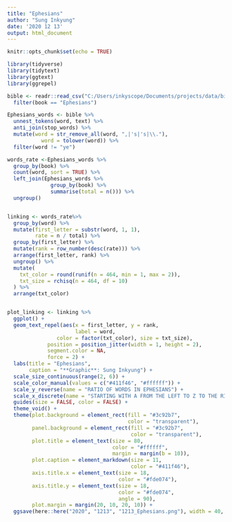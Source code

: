 ```yaml
---
title: "Ephesians"
author: "Sung Inkyung"
date: '2020 12 13'
output: html_document
---
```


```r
knitr::opts_chunk$set(echo = TRUE)
```

```r
library(tidyverse)
library(tidytext)
library(ggtext)
library(ggrepel)
```


```r
bible <- readr::read_csv("C:/Users/inkyscope/Documents/projects/data/bible_kjv_new.csv") %>% 
  filter(book == "Ephesians")

Ephesians_words <- bible %>% 
  unnest_tokens(word, text) %>% 
  anti_join(stop_words) %>% 
  mutate(word = str_remove_all(word, ",|'s|'s|\\."),
           word = tolower(word)) %>% 
  filter(word != "ye")
```

```r
words_rate <-Ephesians_words %>% 
  group_by(book) %>% 
  count(word, sort = TRUE) %>% 
  left_join(Ephesians_words %>% 
              group_by(book) %>% 
              summarise(total = n())) %>% 
  ungroup()


linking <- words_rate%>%
  group_by(word) %>% 
  mutate(first_letter = substr(word, 1, 1),
         rate = n / total) %>% 
  group_by(first_letter) %>% 
  mutate(rank = row_number(desc(rate))) %>% 
  arrange(first_letter, rank) %>% 
  ungroup() %>% 
  mutate(
    txt_color = round(runif(n = 464, min = 1, max = 2)),
    txt_size = rchisq(n = 464, df = 10)
  ) %>% 
  arrange(txt_color)


plot_linking <- linking %>% 
  ggplot() + 
  geom_text_repel(aes(x = first_letter, y = rank, 
                      label = word,
                color = factor(txt_color), size = txt_size),
             position = position_jitter(width = 1, height = 2),
             segment.color = NA,
             force = 2) +
  labs(title = "Ephesians",
       caption = "**Graphic**: Sung Inkyung") + 
  scale_size_continuous(range(2, 6)) + 
  scale_color_manual(values = c("#411f46", "#ffffff")) +
  scale_y_reverse(name = "RATIO OF WORDS IN EPHESIANS") +
  scale_x_discrete(name = "STARTING WITH A FROM THE LEFT TO Z TO THE RIGHT") +
  guides(size = FALSE, color = FALSE) + 
  theme_void() + 
  theme(plot.background = element_rect(fill = "#3c92b7",
                                       color = "transparent"),
        panel.background = element_rect(fill = "#3c92b7",
                                        color = "transparent"),
        plot.title = element_text(size = 80, 
                                  color = "#ffffff",
                                  margin = margin(b = 10)),
        plot.caption = element_markdown(size = 11,
                                        color = "#411f46"),
        axis.title.x = element_text(size = 18,
                                    color = "#fde074"),
        axis.title.y = element_text(size = 18,
                                    color = "#fde074",
                                    angle = 90),
        plot.margin = margin(20, 10, 20, 10)) +
  ggsave(here::here("2020", "1213", "1213_Ephesians.png"), width = 40, height = 18, units = "cm")
```

